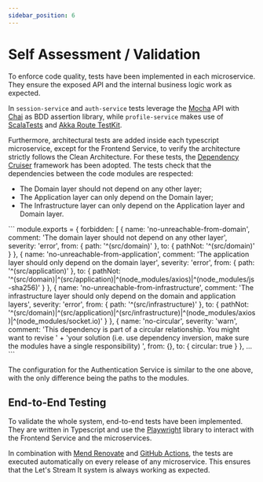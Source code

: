 ```yaml
---
sidebar_position: 6
---
```


# Self Assessment / Validation

To enforce code quality, tests have been implemented in each microservice. They ensure the exposed API and the internal business logic work as expected.

In `session-service` and `auth-service` tests leverage the [Mocha](https://www.npmjs.com/package/mocha) API with [Chai](https://www.npmjs.com/package/chai) as BDD assertion library, while `profile-service` makes use of [ScalaTests](https://www.scalatest.org/) and [Akka Route TestKit](https://doc.akka.io/libraries/akka-http/current/routing-dsl/testkit.html).

Furthermore, architectural tests are added inside each typescript microservice, except for the Frontend Service, to verify the architecture strictly follows the Clean Architecture. For these tests, the [Dependency Cruiser](https://github.com/sverweij/dependency-cruiser) framework has been adopted. The tests check that the dependencies between the code modules are respected:

- The Domain layer should not depend on any other layer;
- The Application layer can only depend on the Domain layer;
- The Infrastructure layer can only depend on the Application layer and Domain layer.


<Summary title="Session Service - Dependency Cruiser Tests">
```
module.exports = {
  forbidden: [
    {
      name: 'no-unreachable-from-domain',
      comment: 'The domain layer should not depend on any other layer',
      severity: 'error',
      from: {
        path: '^(src/domain)'
      },
      to: {
        pathNot: '^(src/domain)'
      }
    },
    {
      name: 'no-unreachable-from-application',
      comment: 'The application layer should only depend on the domain layer',
      severity: 'error',
      from: {
        path: '^(src/application)'
      },
      to: {
        pathNot: '^(src/domain)|^(src/application)|^(node_modules/axios)|^(node_modules/js-sha256)'
      }
    },
    {
      name: 'no-unreachable-from-infrastructure',
      comment: 'The infrastructure layer should only depend on the domain and application layers',
      severity: 'error',
      from: {
        path: '^(src/infrastructure)'
      },
      to: {
        pathNot: '^(src/domain)|^(src/application)|^(src/infrastructure)|^(node_modules/axios)|^(node_modules/socket.io)'
      }
    },
    {
      name: 'no-circular',
      severity: 'warn',
      comment:
        'This dependency is part of a circular relationship. You might want to revise ' +
        'your solution (i.e. use dependency inversion, make sure the modules have a single responsibility) ',
      from: {},
      to: {
        circular: true
      }
    },
    ...
```

The configuration for the Authentication Service is similar to the one above, with the only difference being the paths to the modules.
</Summary>

## End-to-End Testing

To validate the whole system, end-to-end tests have been implemented.
They are written in Typescript and use the [Playwright](https://playwright.dev/) library to interact with the Frontend Service and the microservices.

In combination with [Mend Renovate](https://www.mend.io/renovate/) and [GitHub Actions](https://github.com/features/actions), the tests are executed automatically on every release of any microservice. This ensures that the Let's Stream It system is always working as expected.
